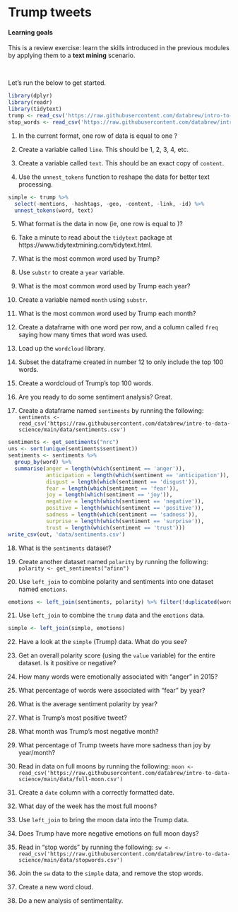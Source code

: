 # Trump tweets {#trump}


#### Learning goals {-}

This is a review exercise: learn the skills introduced in the previous modules by applying them to a **text mining** scenario.

&nbsp;

Let's run the below to get started.

```r
library(dplyr)
library(readr)
library(tidytext)
trump <- read_csv('https://raw.githubusercontent.com/databrew/intro-to-data-science/main/data/trumptweets.csv')
stop_words <- read_csv('https://raw.githubusercontent.com/databrew/intro-to-data-science/main/data/stopwords.csv')
```

1. In the current format, one row of data is equal to one <what>?

2. Create a variable called `line`. This should be 1, 2, 3, 4, etc.

3. Create a variable called `text`. This should be an exact copy of `content`.

4. Use the `unnest_tokens` function to reshape the data for better text processing.

```r
simple <- trump %>%
  select(-mentions, -hashtags, -geo, -content, -link, -id) %>%
  unnest_tokens(word, text)
```

5. What format is the data in now (ie, one row is equal to <what>)?

6. Take a minute to read about the `tidytext` package at https://www.tidytextmining.com/tidytext.html.

7. What is the most common word used by Trump?

8. Use `substr` to create a `year` variable.

9. What is the most common word used by Trump each year?

10. Create a variable named `month` using `substr`.

11. What is the most common word used by Trump each month?

12. Create a dataframe with one word per row, and a column called `freq` saying how many times that word was used.

13. Load up the `wordcloud` library.

14. Subset the dataframe created in number 12 to only include the top 100 words.

15. Create a wordcloud of Trump's top 100 words.

16. Are you ready to do some sentiment analysis? Great.

17. Create a dataframe named `sentiments` by running the following: `sentiments <- read_csv('https://raw.githubusercontent.com/databrew/intro-to-data-science/main/data/sentiments.csv')`

```r
sentiments <- get_sentiments("nrc")
uns <- sort(unique(sentiments$sentiment))
sentiments <- sentiments %>%
  group_by(word) %>%
  summarise(anger = length(which(sentiment == 'anger')),
            anticipation = length(which(sentiment == 'anticipation')),
            disgust = length(which(sentiment == 'disgust')),
            fear = length(which(sentiment == 'fear')),
            joy = length(which(sentiment == 'joy')),
            negative = length(which(sentiment == 'negative')),
            positive = length(which(sentiment == 'positive')),
            sadness = length(which(sentiment == 'sadness')),
            surprise = length(which(sentiment == 'surprise')),
            trust = length(which(sentiment == 'trust')))
write_csv(out, 'data/sentiments.csv')
```

18. What is the `sentiments` dataset?

19. Create another dataset named `polarity` by running the following: `polarity <- get_sentiments("afinn")`

20. Use `left_join` to combine polarity and sentiments into one dataset named `emotions`.


```r
emotions <- left_join(sentiments, polarity) %>% filter(!duplicated(word))
```

21. Use `left_join` to combine the `trump` data and the `emotions` data.

```r
simple <- left_join(simple, emotions)
```

22. Have a look at the `simple` (Trump) data. What do you see?

23. Get an overall polarity score (using the `value` variable) for the entire dataset. Is it positive or negative?

24. How many words were emotionally associated with "anger" in 2015?

25. What percentage of words were associated with "fear" by year?

26. What is the average sentiment polarity by year?

27. What is Trump's most positive tweet?

28. What month was Trump's most negative month?

29. What percentage of Trump tweets have more sadness than joy by year/month?

30. Read in data on full moons by running the following: `moon <- read_csv('https://raw.githubusercontent.com/databrew/intro-to-data-science/main/data/full-moon.csv')`

31. Create a `date` column with a correctly formatted date.

32. What day of the week has the most full moons?

33. Use `left_join` to bring the moon data into the Trump data.

34. Does Trump have more negative emotions on full moon days?

35. Read in "stop words" by running the following: `sw <- read_csv('https://raw.githubusercontent.com/databrew/intro-to-data-science/main/data/stopwords.csv')`

36. Join the `sw` data to the `simple` data, and remove the stop words.

37. Create a new word cloud.

38. Do a new analysis of sentimentality.
